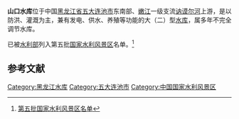 {{Infobox Reservoir | 
|name                     = 山口水库
|nickname                 = 山口湖
|image                    = 
|image_caption            = 
|map                      = 
|map_caption              = 
|pushpin_map              = China Heilongjiang
|pushpin_map_caption      = 山口水库在黑龙江省的位置
|code                     = 
|class                    = 大（二）型[[水库|水库]]
|location_of_reservoir    = [[黑龙江省|黑龙江省]][[五大连池市|五大连池市]]
|location_of_dam          = 
|inflow                   = [[讷谟尔河|讷谟尔河]]
|outflow                  = 讷谟尔河
|catchment_area           = 3745
|reservoir_area           = 
|mean_depth               = 
|maximum_depth            = 
|flood_level              = 315.47
|normal_water_level       = 313.00
|dead_water_level         = 306.00
|water_quality            = 
|island                   = 
|maximum_storage_capacity = 9.95亿
|normal_storage_capacity  = 7.4亿
|dead_storage_capacity    = 3.1亿
|type_of_dam              = 沥青砼心墙堆石坝
|elevation_of_dam         = 
|height_of_dam            = 35.7
|length_of_dam            = 763.8
|width_of_dam             = 
|installed_capacity       = 2.6万千瓦
|irrigated_area           = 
|start                    = 1995年8月31日
|complete                 = 2000年10月
|cost                     = 3.4亿元
|emigrate                 = 
|latd = 48
|latm = 31
|lats = 27
|latNS = N
|longd = 126
|longm = 50
|longs = 48
|longEW = E
|website = 
|footnotes = <ref>[http://www.slwr.gov.cn/slwlyjj/slwslgc/#9 松辽水利网] {{webarchive|url=https://web.archive.org/web/20090624084357/http://www.slwr.gov.cn/slwlyjj/slwslgc/ |date=2009-06-24 }}</ref><ref>{{cite journal |title=山口水库的防洪作用 |author=李辉，李海明 |journal=水利科技与经济 |year=2010 |volume=16 |issue=3 |pages=331 |url=http://www.cqvip.com/qk/85003x/201003/33173203.html |access-date=2010-10-12 |archive-date=2019-08-03 |archive-url=https://web.archive.org/web/20190803123945/http://www.cqvip.com/qk/85003x/201003/33173203.html }}</ref>
}}
'''山口水库'''位于中国[[黑龙江省|黑龙江省]][[五大连池市|五大连池市]]东南部、[[嫩江|嫩江]]一级支流[[讷谟尔河|讷谟尔河]]上游，是以防洪、灌溉为主，兼有发电、供水、养殖等功能的大（二）型[[水库|水库]]，属多年不完全调节水库。

已被[[水利部|水利部]]列入第五批[[国家水利风景区|国家水利风景区]]名单。<ref>[http://www.sciencenet.cn/upload/blog/file/2010/1/2010126100142338.doc 第五批国家水利风景区名单]{{dead link|date=2017年12月 |bot=InternetArchiveBot |fix-attempted=yes }}</ref>

==参考文献==
{{reflist}}
{{DEFAULTSORT:S山}}
[[Category:黑龙江水库|Category:黑龙江水库]]
[[Category:五大连池市|Category:五大连池市]]
[[Category:中国国家水利风景区|Category:中国国家水利风景区]]